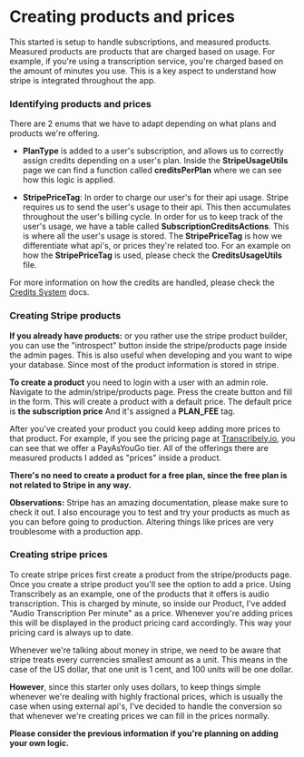 # Creating products and prices

This started is setup to handle subscriptions, and measured products. Measured products are products that are charged based on usage. For example, if you're using a transcription service, you're charged based on the amount of minutes you use. This is a key aspect to understand how stripe is integrated throughout the app.


### Identifying products and prices
There are 2 enums that we have to adapt depending on what plans and products we're offering. 
- __PlanType__ is added to a user's subscription, and allows us to correctly assign credits depending on a user's plan. Inside the __StripeUsageUtils__ page we can find a function called __creditsPerPlan__ where we can see how this logic is applied.

- __StripePriceTag__:  In order to charge our user's for their api usage. Stripe requires us to send the user's usage to their api. This then accumulates throughout the user's billing cycle. In order for us to keep track of the user's usage, we have a table called __SubscriptionCreditsActions__. This is where all the user's usage is stored. The __StripePriceTag__ is how we differentiate what api's, or prices they're related too.
For an example on how the __StripePriceTag__ is used, please check the __CreditsUsageUtils__ file.

For more information on how the credits are handled, please check the [Credits System](/creditsSystem) docs.

### Creating Stripe products

__If you already have products:__ or you rather use the stripe product builder, you can use the "introspect" button inside the stripe/products page inside the admin pages. This is also useful when developing and you want to wipe your database. Since most of the product information is stored in stripe.

__To create a product__ you need to login with a user with an admin role. Navigate to the admin/stripe/products page. Press the create button and fill in the form. This will create a product with a default price. The default price is __the subscription price__ And it's assigned a __PLAN_FEE__ tag.

After you've created your product you could keep adding more prices to that product. For example, if you see the pricing page at [Transcribely.io](https://transcribely.io), you can see that we offer a PayAsYouGo tier. All of the offerings there are measured products I added as "prices" inside a product.

__There's no need to create a product for a free plan, since the free plan is not related to Stripe in any way.__

**Observations:** Stripe has an amazing documentation, please make sure to check it out. I also encourage you to test and try your products as much as you can before going to production. Altering things like prices are very troublesome with a production app.

### Creating stripe prices

To create stripe prices first create a product from the stripe/products page. Once you create a stripe product you'll see the option to add a price. 
Using Transcribely as an example, one of the products that it offers is audio transcription. This is charged by minute, so inside our Product, I've added "Audio Transcription Per minute" as a price.
Whenever you're adding prices this will be displayed in the product pricing card accordingly. This way your pricing card is always up to date.

Whenever we're talking about money in stripe, we need to be aware that stripe treats every currencies smallest amount as a unit. This means in the case of the US dollar, that one unit is 1 cent, and 100 units will be one dollar. 

__However__, since this starter only uses dollars, to keep things simple whenever we're dealing with highly fractional prices, which is usually the case when using external api's, I've decided to handle the conversion so that whenever we're creating prices we can fill in the prices normally.

__Please consider the previous information if you're planning on adding your own logic.__

